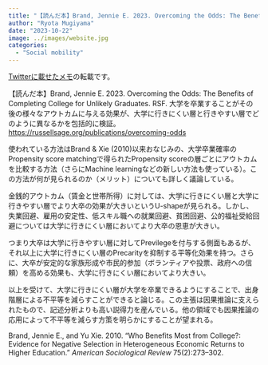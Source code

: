 ```yaml
---
title: "【読んだ本】Brand, Jennie E. 2023. Overcoming the Odds: The Benefits of Completing College for Unlikely Graduates. RSF."
author: "Ryota Mugiyama"
date: "2023-10-22"
image: ../images/website.jpg
categories: 
  - "Social mobility"
---
```


[Twitterに載せたメモ](https://twitter.com/RyotaMugiyama/status/1715933986038645040)の転載です。

【読んだ本】Brand, Jennie E. 2023. Overcoming the Odds: The Benefits of Completing College for Unlikely Graduates. RSF. 大学を卒業することがその後の様々なアウトカムに与える効果が、大学に行きにくい層と行きやすい層でどのように異なるかを包括的に検証。[https://russellsage.org/publications/overcoming-odds](https://russellsage.org/publications/overcoming-odds)

使われている方法はBrand & Xie (2010)以来おなじみの、大学卒業確率のPropensity score matchingで得られたPropensity scoreの層ごとにアウトカムを比較する方法（さらにMachine learningなどの新しい方法も使っている）。この方法が何が見られるのか（メリット）についても詳しく議論している。

金銭的アウトカム（賃金と世帯所得）に対しては、大学に行きにくい層と大学に行きやすい層でより大卒の効果が大きいというU-shapeが見られる。しかし、失業回避、雇用の安定性、低スキル職への就業回避、貧困回避、公的福祉受給回避については大学に行きにくい層においてより大卒の恩恵が大きい。

つまり大卒は大学に行きやすい層に対してPrevilegeを付与する側面もあるが、それ以上に大学に行きにくい層のPrecarityを抑制する平等化効果を持つ。さらに、大卒が安定的な家族形成や市民的参加（ボランティアや投票、政府への信頼）を高める効果も、大学に行きにくい層においてより大きい。 

以上を受けて、大学に行きにくい層が大学を卒業できるようにすることで、出身階層による不平等を減らすことができると論じる。この主張は因果推論に支えられたもので、記述分析よりも高い説得力を産んでいる。他の領域でも因果推論の応用によって不平等を減らす方策を明らかにすることが望まれる。

Brand, Jennie E., and Yu Xie. 2010. "Who Benefits Most from College?: Evidence for Negative Selection in Heterogeneous Economic Returns to Higher Education." *American Sociological Review* 75(2):273--302.